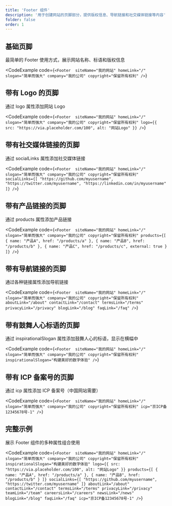 ```yaml
---
title: 'Footer 组件'
description: '用于创建网站的页脚部分，提供版权信息、导航链接和社交媒体链接等内容'
folder: false
order: 1
---
```



## 基础页脚

最简单的 Footer 使用方式，展示网站名称、标语和版权信息

<CodeExample
  code={`<Footer 
  siteName="我的网站"
  homeLink="/"
  slogan="简单而强大"
  company="我的公司"
  copyright="保留所有权利"
/>`}
>
  <Footer 
    siteName="我的网站"
    homeLink="/"
    slogan="简单而强大"
    company="我的公司"
    copyright="保留所有权利"
  />
</CodeExample>

## 带有 Logo 的页脚

通过 logo 属性添加网站 Logo

<CodeExample
  code={`<Footer 
  siteName="我的网站"
  homeLink="/"
  slogan="简单而强大"
  company="我的公司"
  copyright="保留所有权利"
  logo={{ src: "https://via.placeholder.com/100", alt: "网站Logo" }}
/>`}
>
  <Footer 
    siteName="我的网站"
    homeLink="/"
    slogan="简单而强大"
    company="我的公司"
    copyright="保留所有权利"
    logo={{ src: "https://via.placeholder.com/100", alt: "网站Logo" }}
  />
</CodeExample>

## 带有社交媒体链接的页脚

通过 socialLinks 属性添加社交媒体链接

<CodeExample
  code={`<Footer 
  siteName="我的网站"
  homeLink="/"
  slogan="简单而强大"
  company="我的公司"
  copyright="保留所有权利"
  socialLinks={[
    "https://github.com/myusername",
    "https://twitter.com/myusername",
    "https://linkedin.com/in/myusername"
  ]}
/>`}
>
  <Footer 
    siteName="我的网站"
    homeLink="/"
    slogan="简单而强大"
    company="我的公司"
    copyright="保留所有权利"
    socialLinks={[
      "https://github.com/myusername",
      "https://twitter.com/myusername",
      "https://linkedin.com/in/myusername"
    ]}
  />
</CodeExample>

## 带有产品链接的页脚

通过 products 属性添加产品链接

<CodeExample
  code={`<Footer 
  siteName="我的网站"
  homeLink="/"
  slogan="简单而强大"
  company="我的公司"
  copyright="保留所有权利"
  products={[
    { name: "产品A", href: "/products/a" },
    { name: "产品B", href: "/products/b" },
    { name: "产品C", href: "/products/c", external: true }
  ]}
/>`}
>
  <Footer 
    siteName="我的网站"
    homeLink="/"
    slogan="简单而强大"
    company="我的公司"
    copyright="保留所有权利"
    products={[
      { name: "产品A", href: "/products/a" },
      { name: "产品B", href: "/products/b" },
      { name: "产品C", href: "/products/c", external: true }
    ]}
  />
</CodeExample>

## 带有导航链接的页脚

通过各种链接属性添加导航链接

<CodeExample
  code={`<Footer 
  siteName="我的网站"
  homeLink="/"
  slogan="简单而强大"
  company="我的公司"
  copyright="保留所有权利"
  aboutLink="/about"
  contactLink="/contact"
  termsLink="/terms"
  privacyLink="/privacy"
  blogLink="/blog"
  faqLink="/faq"
/>`}
>
  <Footer 
    siteName="我的网站"
    homeLink="/"
    slogan="简单而强大"
    company="我的公司"
    copyright="保留所有权利"
    aboutLink="/about"
    contactLink="/contact"
    termsLink="/terms"
    privacyLink="/privacy"
    blogLink="/blog"
    faqLink="/faq"
  />
</CodeExample>

## 带有鼓舞人心标语的页脚

通过 inspirationalSlogan 属性添加鼓舞人心的标语，显示在横幅中

<CodeExample
  code={`<Footer 
  siteName="我的网站"
  homeLink="/"
  slogan="简单而强大"
  company="我的公司"
  copyright="保留所有权利"
  inspirationalSlogan="构建美好的数字体验"
/>`}
>
  <Footer 
    siteName="我的网站"
    homeLink="/"
    slogan="简单而强大"
    company="我的公司"
    copyright="保留所有权利"
    inspirationalSlogan="构建美好的数字体验"
  />
</CodeExample>

## 带有 ICP 备案号的页脚

通过 icp 属性添加 ICP 备案号（中国网站需要）

<CodeExample
  code={`<Footer 
  siteName="我的网站"
  homeLink="/"
  slogan="简单而强大"
  company="我的公司"
  copyright="保留所有权利"
  icp="京ICP备12345678号-1"
/>`}
>
  <Footer 
    siteName="我的网站"
    homeLink="/"
    slogan="简单而强大"
    company="我的公司"
    copyright="保留所有权利"
    icp="京ICP备12345678号-1"
  />
</CodeExample>

## 完整示例

展示 Footer 组件的多种属性组合使用

<CodeExample
  code={`<Footer 
  siteName="我的网站"
  homeLink="/"
  slogan="简单而强大"
  company="我的公司"
  copyright="保留所有权利"
  inspirationalSlogan="构建美好的数字体验"
  logo={{ src: "https://via.placeholder.com/100", alt: "网站Logo" }}
  products={[
    { name: "产品A", href: "/products/a" },
    { name: "产品B", href: "/products/b" }
  ]}
  socialLinks={[
    "https://github.com/myusername",
    "https://twitter.com/myusername"
  ]}
  aboutLink="/about"
  contactLink="/contact"
  termsLink="/terms"
  privacyLink="/privacy"
  teamLink="/team"
  careersLink="/careers"
  newsLink="/news"
  blogLink="/blog"
  faqLink="/faq"
  icp="京ICP备12345678号-1"
/>`}
>
  <Footer 
    siteName="我的网站"
    homeLink="/"
    slogan="简单而强大"
    company="我的公司"
    copyright="保留所有权利"
    inspirationalSlogan="构建美好的数字体验"
    logo={{ src: "https://via.placeholder.com/100", alt: "网站Logo" }}
    products={[
      { name: "产品A", href: "/products/a" },
      { name: "产品B", href: "/products/b" }
    ]}
    socialLinks={[
      "https://github.com/myusername",
      "https://twitter.com/myusername"
    ]}
    aboutLink="/about"
    contactLink="/contact"
    termsLink="/terms"
    privacyLink="/privacy"
    teamLink="/team"
    careersLink="/careers"
    newsLink="/news"
    blogLink="/blog"
    faqLink="/faq"
    icp="京ICP备12345678号-1"
  />
</CodeExample>
